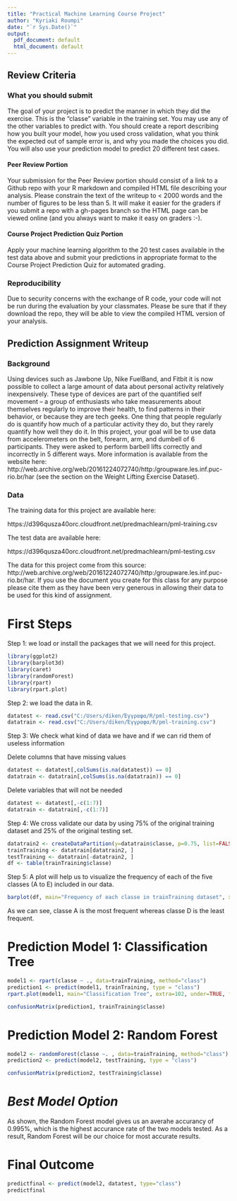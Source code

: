 ---
title: "Practical Machine Learning Course Project"
author: "Kyriaki Roumpi"
date: "`r Sys.Date()`"
output:
  pdf_document: default
  html_document: default
---

## Review Criteria 

### What you should submit
The goal of your project is to predict the manner in which they did the exercise. This is the "classe" variable in the training set. You may use any of the other variables to predict with. You should create a report describing how you built your model, how you used cross validation, what you think the expected out of sample error is, and why you made the choices you did. You will also use your prediction model to predict 20 different test cases.

#### Peer Review Portion
Your submission for the Peer Review portion should consist of a link to a Github repo with your R markdown and compiled HTML file describing your analysis. Please constrain the text of the writeup to < 2000 words and the number of figures to be less than 5. It will make it easier for the graders if you submit a repo with a gh-pages branch so the HTML page can be viewed online (and you always want to make it easy on graders :-).

#### Course Project Prediction Quiz Portion
Apply your machine learning algorithm to the 20 test cases available in the test data above and submit your predictions in appropriate format to the Course Project Prediction Quiz for automated grading.

### Reproducibility
Due to security concerns with the exchange of R code, your code will not be run during the evaluation by your classmates. Please be sure that if they download the repo, they will be able to view the compiled HTML version of your analysis.


## Prediction Assignment Writeup

### Background

Using devices such as Jawbone Up, Nike FuelBand, and Fitbit it is now possible to collect a large amount of data about personal activity relatively inexpensively. These type of devices are part of the quantified self movement – a group of enthusiasts who take measurements about themselves regularly to improve their health, to find patterns in their behavior, or because they are tech geeks. One thing that people regularly do is quantify how much of a particular activity they do, but they rarely quantify how well they do it. In this project, your goal will be to use data from accelerometers on the belt, forearm, arm, and dumbell of 6 participants. They were asked to perform barbell lifts correctly and incorrectly in 5 different ways. More information is available from the website here: http://web.archive.org/web/20161224072740/http:/groupware.les.inf.puc-rio.br/har (see the section on the Weight Lifting Exercise Dataset).


### Data

The training data for this project are available here:

https://d396qusza40orc.cloudfront.net/predmachlearn/pml-training.csv

The test data are available here:

https://d396qusza40orc.cloudfront.net/predmachlearn/pml-testing.csv


The data for this project come from this source: http://web.archive.org/web/20161224072740/http:/groupware.les.inf.puc-rio.br/har. If you use the document you create for this class for any purpose please cite them as they have been very generous in allowing their data to be used for this kind of assignment.

# First Steps

Step 1: we load or install the packages that we will need for this project.

```{r}
library(ggplot2)
library(barplot3d)
library(caret)
library(randomForest)
library(rpart)
library(rpart.plot)
```

Step 2: we load the data in R.

```{r}
datatest <- read.csv("C:/Users/diken/Έγγραφα/R/pml-testing.csv")
datatrain <- read.csv("C:/Users/diken/Έγγραφα/R/pml-training.csv")
```


Step 3: We check what kind of data we have and if we can rid them of useless information

Delete columns that have missing values

```{r}
datatest <- datatest[,colSums(is.na(datatest)) == 0]
datatrain <- datatrain[,colSums(is.na(datatrain)) == 0]
```

Delete variables that will not be needed

```{r}
datatest <- datatest[,-c(1:7)]
datatrain <- datatrain[,-c(1:7)]
```


Step 4: We cross validate our data by using 75% of the original training dataset and 25% of the original testing set. 

```{r}
datatrain2 <- createDataPartition(y=datatrain$classe, p=0.75, list=FALSE)
trainTraining <- datatrain[datatrain2, ] 
testTraining <- datatrain[-datatrain2, ]
df <- table(trainTraining$classe)
```


Step 5: A plot will help us to visualize the frequency of each of the five classes (A to E) included in our data.

```{r}
barplot(df, main="Frequency of each classe in trainTraining dataset", xlab="Classe", ylab="Frequency", col=c("darkblue"), beside=TRUE)
```


As we can see, classe A is the most frequent whereas classe D is the least frequent. 

# Prediction Model 1: Classification Tree

```{r}
model1 <- rpart(classe ~ ., data=trainTraining, method="class")
prediction1 <- predict(model1, trainTraining, type = "class")
rpart.plot(model1, main="Classification Tree", extra=102, under=TRUE, faclen=0)
```

```{r}
confusionMatrix(prediction1, trainTraining$classe)
```


# Prediction Model 2: Random Forest

```{r}
model2 <- randomForest(classe ~. , data=trainTraining, method="class")
prediction2 <- predict(model2, testTraining, type = "class")
```

```{r}
confusionMatrix(prediction2, testTraining$classe)
```


# *Best Model Option*
As shown, the Random Forest model gives us an averahe accurancy of 0.995%, which is the highest accurance rate of the two models tested.
As a result, Random Forest will be our choice for most accurate results. 

# Final Outcome

```{r}
predictfinal <- predict(model2, datatest, type="class")
predictfinal
```
